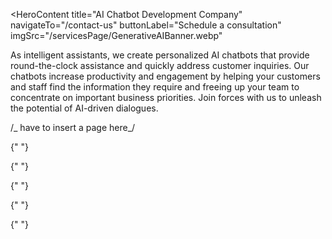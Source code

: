 <HeroContent
  title="AI Chatbot Development Company"
  navigateTo="/contact-us"
  buttonLabel="Schedule a consultation"
  imgSrc="/servicesPage/GenerativeAIBanner.webp"
>
  As intelligent assistants, we create personalized AI chatbots that provide
  round-the-clock assistance and quickly address customer inquiries. Our
  chatbots increase productivity and engagement by helping your customers and
  staff find the information they require and freeing up your team to
  concentrate on important business priorities. Join forces with us to unleash
  the potential of AI-driven dialogues.
</HeroContent>

<ClientCompaniesComponent />
<CountUpAnimationContainer />

<MainContent mainPara="Our Offerings for AI Chatbot Development Services" />

<section className="grid grid-cols-2 gap-7 w-full py-8">
  <section className="w-full col-span-1 cursor-pointer">
    <ServiceCard
      service={{
        id: "Technology-Consulting-Strategy-Building",
        image: "/servicesPage/TechnologyConsultingandStrategyBuilding.svg",
        title: "Technology Consulting and Strategy Building",
        description:
          "Our team of technology consultants offers the knowledge and guidance necessary for AI adoption. We evaluate your business needs, recommend the most suitable chatbot type, and develop a strategy for seamless implementation. With our expertise, you'll harness the full potential of conversational AI to enhance customer interactions and streamline operations.",
        urlPath: "technology-consulting-strategy-building",
      }}
    />
  </section>

  <section className="w-full col-span-1 cursor-pointer">
    <ServiceCard
      service={{
        id: "Chatbot-Design-Development",
        image: "/servicesPage/ChatbotDesignandDevelopment.svg",
        title: "Chatbot Design and Development",
        description:
          "We create custom chatbot solutions tailored to your business’s unique needs. Our design and development team collaborates with you to understand your brand, objectives, and customer requirements. We then design and build chatbots that engage users with context-aware responses and align with your brand’s personality, ensuring a memorable and efficient user experience.",
        urlPath: "chatbot-design-development",
      }}
    />
  </section>
</section>

<section className="grid grid-cols-2 gap-7 w-full py-8">
  <section className="w-full col-span-1 cursor-pointer">
    <ServiceCard
      service={{
        id: "Chatbot-Integration",
        image: "/servicesPage/ChatbotIntegration6.svg",
        title: "Chatbot Integration",
        description:
          "Seamless integration of chatbots into your existing systems and platforms is crucial for effectiveness. Our integration process ensures your chatbot enhances operational efficiency, maintains data consistency, and provides a cohesive customer experience across all touchpoints. We ensure smooth integration without disrupting day-to-day operations.",
        urlPath: "chatbot-integration",
      }}
    />
  </section>

  <section className="w-full col-span-1 cursor-pointer">
    <ServiceCard
      service={{
        id: "Maintenance-Support",
        image: "/servicesPage/MaintenanceandSupport3.svg",
        title: "Maintenance and Support",
        description:
          "After deployment, we provide ongoing maintenance and support to keep your chatbot running smoothly. Our team monitors performance, resolves issues, and ensures your chatbot stays up-to-date with the latest technology advancements and trends. We offer round-the-clock support, allowing you to focus on your core business while we manage your chatbot’s performance.",
        urlPath: "maintenance-support",
      }}
    />
  </section>
</section>

<MainContent mainPara="Our AI Chatbots" />

<section className="grid grid-cols-2 gap-7 w-full py-8">
  <section className="w-full col-span-1 cursor-pointer">
    <ServiceCard
      service={{
        id: "GPT-Chatbots",
        image: "/servicesPage/GPTbasedChatbots.svg",
        title: "GPT-based Chatbots",
        description:
          "Leverage the advanced natural language understanding and generation of our GPT-powered chatbots to enhance customer engagement, automate processes, and provide comprehensive support across your organization.",
        urlPath: "gpt-chatbots",
      }}
    />
  </section>

  <section className="w-full col-span-1 cursor-pointer">
    <ServiceCard
      service={{
        id: "AI-Voice-Assistants",
        image: "/servicesPage/CustomizedAIVoiceAssistants.svg",
        title: "Customized AI Voice Assistants",
        description:
          "We develop AI voice assistants that accurately understand and respond to user queries, offering instant and reliable assistance, transforming the way your business interacts with customers and employees.",
        urlPath: "ai-voice-assistants",
      }}
    />
  </section>
</section>

<section className="grid grid-cols-2 gap-7 w-full py-8">
  <section className="w-full col-span-1 cursor-pointer">
    <ServiceCard
      service={{
        id: "Custom-CRM-ERP-CM-Bots",
        image: "/servicesPage/CustomCRMERPCMBots.svg",
        title: "Custom CRM/ERP/CM Bots",
        description:
          "We design intelligent bots that integrate seamlessly with your CRM, ERP, and CM systems. These bots automate routine tasks, provide real-time data insights, and optimize workflow efficiency, driving operational excellence in your organization.",
        urlPath: "custom-crm-erp-cm-bots",
      }}
    />
  </section>

  <section className="w-full col-span-1 cursor-pointer">
    <ServiceCard
      service={{
        id: "Social-Media-Chatbots",
        image: "/servicesPage/SocialMediafocusedChatbots.svg",
        title: "Social Media-focused Chatbots",
        description:
          "Our tailored chatbot development service creates customized conversational bots that integrate across social media platforms like Facebook and Twitter, ensuring a seamless and engaging user experience.",
        urlPath: "social-media-chatbots",
      }}
    />
  </section>
</section>

<section className="grid grid-cols-2 gap-7 w-full py-8">
  <section className="w-full col-span-1 cursor-pointer">
    <ServiceCard
      service={{
        id: "Transactional-Chatbots",
        image: "/servicesPage/TransactionalChatbots.svg",
        title: "Transactional Chatbots",
        description:
          "Our transactional chatbots facilitate specific transactions such as order processing, reservations, and payments. Ideal for e-commerce and customer service applications, these chatbots streamline operations and enhance user satisfaction.",
        urlPath: "transactional-chatbots",
      }}
    />
  </section>

  <section className="w-full col-span-1 cursor-pointer">
    <ServiceCard
      service={{
        id: "Retrieval-Based-Chatbots",
        image: "/servicesPage/RetrievalbasedChatbotSolutions.svg",
        title: "Retrieval-based Chatbot Solutions",
        description:
          "We design efficient retrieval-based chatbots that ensure accuracy and quick responses by selecting from predefined answers. Perfect for customer support, FAQs, and more, these chatbots deliver consistent and timely interactions.",
        urlPath: "retrieval-based-chatbots",
      }}
    />
  </section>
</section>

<MainContent mainPara="Why Select Adrig for the Development of Custom AI Chatbots?" />

<section className="grid grid-cols-2 gap-7 w-full py-8">
  <section className="w-full col-span-1 cursor-pointer">
    <ServiceCard
      service={{
        id: "Expert-Development",
        image: "/servicesPage/development_expertise.png",
        title: "Expert Development Skills",
        description:
          "Leverage our extensive experience and skilled development team to create powerful, custom chatbot solutions tailored to your business needs.",
        urlPath: "expert-development",
      }}
    />
  </section>

  <section className="w-full col-span-1 cursor-pointer">
    <ServiceCard
      service={{
        id: "Versatile-Chatbots",
        image: "/servicesPage/ExtensiveDevelopmentExpertise.svg",
        title: "Versatile Chatbot Solutions",
        description:
          "From customer service and e-commerce assistants to virtual health advisors, we have a proven history of delivering effective chatbot solutions across various industries.",
        urlPath: "versatile-chatbots",
      }}
    />
  </section>
</section>

<section className="grid grid-cols-2 gap-7 w-full py-8">
  <section className="w-full col-span-1 cursor-pointer">
    <ServiceCard
      service={{
        id: "Cutting-Edge-Tech",
        image: "/servicesPage/advanced_technologies.png",
        title: "Cutting-Edge Technologies",
        description:
          "Utilizing NLP and ML, we develop sophisticated chatbots that understand natural language and interact efficiently with users, enhancing their experience.",
        urlPath: "cutting-edge-tech",
      }}
    />
  </section>

  <section className="w-full col-span-1 cursor-pointer">
    <ServiceCard
      service={{
        id: "Tailored-Solutions",
        image: "/servicesPage/customization_personalization.png",
        title: "Tailored and Personalized",
        description:
          "We specialize in creating custom chatbot solutions that meet your unique business needs, whether for customer support, lead generation, or other goals.",
        urlPath: "tailored-solutions",
      }}
    />
  </section>
</section>

<section className="grid grid-cols-2 gap-7 w-full py-8">
  <section className="w-full col-span-1 cursor-pointer">
    <ServiceCard
      service={{
        id: "Scalable-Chatbots",
        image: "/servicesPage/scalable_chatbots.png",
        title: "Scalable Chatbot Solutions",
        description:
          "Our scalable chatbots enable your business to grow and adapt seamlessly. With our expertise, deploy chatbots that evolve with your business, driving efficiency and customer satisfaction.",
        urlPath: "scalable-chatbots",
      }}
    />
  </section>

  <section className="w-full col-span-1 cursor-pointer">
    <ServiceCard
      service={{
        id: "Secure-Chatbots",
        image: "/servicesPage/secure_chatbots.png",
        title: "Secure Chatbot Development",
        description:
          "We prioritize user data protection and trust by implementing robust encryption, stringent authentication protocols, regular security audits, and compliance with data privacy regulations.",
        urlPath: "secure-chatbots",
      }}
    />
  </section>
</section>

<MainContent mainPara="Capabilities Exhibited by Our Chatbots" />

<section className="grid grid-cols-2 gap-7 w-full py-8">
  <section className="w-full col-span-1 cursor-pointer">
    <ServiceCard
      service={{
        id: "Context-Aware-Responses",
        image: "/servicesPage/intent_based_responses.png",
        title: "Context-Aware Responses",
        description:
          "Utilizing advanced NLP, our chatbots comprehend context in multiple languages, recognize intents, and provide suggestions to confirm or clarify those intents accurately.",
        urlPath: "context-aware-responses",
      }}
    />
  </section>

  <section className="w-full col-span-1 cursor-pointer">
    <ServiceCard
      service={{
        id: "Channel-Integration",
        image: "/servicesPage/omnichannel_integration.png",
        title: "Channel Integration",
        description:
          "Our adaptable chatbots integrate seamlessly with various communication channels like mobile apps, websites, and social media, meeting users on their preferred platforms for query resolution and support.",
        urlPath: "channel-integration",
      }}
    />
  </section>
</section>

<section className="grid grid-cols-2 gap-7 w-full py-8">
  <section className="w-full col-span-1 cursor-pointer">
    <ServiceCard
      service={{
        id: "Language-Support",
        image: "/servicesPage/multilingual_support.png",
        title: "Language Support",
        description:
          "Equipped with multilingual capabilities, our chatbots help you expand into new markets and engage with global customers, ensuring effective communication across different languages and enhancing your reach.",
        urlPath: "language-support",
      }}
    />
  </section>

  <section className="w-full col-span-1 cursor-pointer">
    <ServiceCard
      service={{
        id: "Secure-Data-Handling",
        image: "/servicesPage/data_security.png",
        title: "Secure Data Handling",
        description:
          "Our AI chatbots prioritize data privacy with secure storage and controlled access, making them ideal for financial transactions, retail, and e-commerce, while providing robust analytics for insight-driven decision-making.",
        urlPath: "secure-data-handling",
      }}
    />
  </section>
</section>

<MainContent mainPara="AI Chatbot Workflow" />

/_ have to insert a page here_/

<MainContent
  mainPara="Connect Our Chatbots to Various Platforms"
  subPara="Our adaptable chatbots are made to fit in with various platforms, giving you a strong tool to improve user experiences and expedite communication."
/>

<section className="grid grid-cols-3 gap-7 w-full py-8">
  <section className="w-full col-span-1 cursor-pointer">
    <ServiceCard
      service={{
        id: "Website-Engagement",
        image: "/servicesPage/websites.png",
        title: "Website Engagement",
        description:
          "Enhance customer service and sales on your website with our chatbot. It engages visitors proactively, provides assistance, answers questions, and helps convert them into clients or customers.",
        urlPath: "website-engagement",
      }}
    />
  </section>

{" "}

<section className="w-full col-span-1 cursor-pointer">
  <ServiceCard
    service={{
      id: "Social-Media-Interaction",
      image: "/servicesPage/social_media_channels.png",
      title: "Social Media Interaction",
      description:
        "Integrate our chatbot with your social media accounts to facilitate efficient engagement with your audience. It offers accessible and automated responses, enhancing brand interaction on social media platforms.",
      urlPath: "social-media-interaction",
    }}
  />
</section>

  <section className="w-full col-span-1 cursor-pointer">
    <ServiceCard
      service={{
        id: "Ecommerce-Enhancement",
        image: "/servicesPage/ecommerce_portals.png",
        title: "E-commerce Enhancement",
        description:
          "Boost your e-commerce business by integrating a chatbot on your website. It assists customers in finding products and answers, making the shopping experience smoother and more enjoyable.",
        urlPath: "ecommerce-enhancement",
      }}
    />
  </section>
</section>

<section className="grid grid-cols-3 gap-7 w-full py-8">
  <section className="w-full col-span-1 cursor-pointer">
    <ServiceCard
      service={{
        id: "Android-Integration",
        image: "/servicesPage/android_applications.png",
        title: "Android Integration",
        description:
          "Our developers and AI experts collaborate to seamlessly integrate chatbot solutions into your Android applications, enhancing user engagement, streamlining support, and automating tasks.",
        urlPath: "android-integration",
      }}
    />
  </section>
  <section className="w-full col-span-1 cursor-pointer">
    <ServiceCard
      service={{
        id: "iOS-Integration",
        image: "/servicesPage/ios_applications.png",
        title: "iOS Integration",
        description:
          "Using cutting-edge technology, we create AI chatbots that deliver flawless user experiences on iOS applications. Our chatbots enable effective communication, address inquiries, and provide 24/7 assistance.",
        urlPath: "ios-integration",
      }}
    />
  </section>

  <section className="w-full col-span-1 cursor-pointer">
    <ServiceCard
      service={{
        id: "System-Optimization",
        image: "/servicesPage/hr_erp_crm_cm_systems.png",
        title: "System Optimization",
        description:
          "Transform your HR, ERP, CRM, and CM systems with our chatbot implementation. Our solutions enhance user experiences and streamline processes, providing an efficient platform for customer interactions and business operations.",
        urlPath: "system-optimization",
      }}
    />
  </section>
</section>

<MainContent
  mainPara="Verticals in Business That We Serve"
  subPara="Delivering AI-powered chatbot solutions that are extremely relevant and effective for each client's unique industry, business environment, and goals is our mission at Adrig"
/>

<section className="grid grid-cols-3 gap-7 w-full py-8">
  <section className="w-full col-span-1 cursor-pointer">
    <ServiceCard
      service={{
        id: "Property-Management",
        image: "/servicesPage/real_estate.png",
        title: "Property Management",
        description:
          "Our chatbots, designed for real estate operations, enhance customer interactions by enabling agents to deliver more effective and personalized services for both commercial and residential properties.",
        urlPath: "property-management",
      }}
    />
  </section>

{" "}

<section className="w-full col-span-1 cursor-pointer">
  <ServiceCard
    service={{
      id: "Online-Retail",
      image: "/servicesPage/e_commerce.png",
      title: "Online Retail",
      description:
        "Our smart chatbot solutions for e-commerce automate question-answering, provide real-time suggestions, and offer convenient shipping details, enhancing the overall shopping experience for customers.",
      urlPath: "online-retail",
    }}
  />
</section>

  <section className="w-full col-span-1 cursor-pointer">
    <ServiceCard
      service={{
        id: "Finance-Support",
        image: "/servicesPage/banking_finance.png",
        title: "Finance Support",
        description:
          "Our custom chatbots for the banking and finance sector streamline tasks such as complaint handling and financial transactions, while providing real-time account balance information for personalized customer experiences.",
        urlPath: "finance-support",
      }}
    />
  </section>
</section>

<section className="grid grid-cols-3 gap-7 w-full py-8">
  <section className="w-full col-span-1 cursor-pointer">
    <ServiceCard
      service={{
        id: "Insurance-Assistance",
        image: "/servicesPage/insurance.png",
        title: "Insurance Assistance",
        description:
          "Our chatbots designed for the insurance sector streamline tasks like policy inquiries, claims processing, and policy updates, offering enhanced and personalized customer experiences while saving time and resources.",
        urlPath: "insurance-assistance",
      }}
    />
  </section>

{" "}

<section className="w-full col-span-1 cursor-pointer">
  <ServiceCard
    service={{
      id: "Healthcare-Interaction",
      image: "/servicesPage/healthcare.png",
      title: "Healthcare Interaction",
      description:
        "We create chatbots that facilitate seamless communication between healthcare providers and patients, enhancing overall patient acquisition efforts and providing faster, more convenient interactions.",
      urlPath: "healthcare-interaction",
    }}
  />
</section>

  <section className="w-full col-span-1 cursor-pointer">
    <ServiceCard
      service={{
        id: "Retail-Engagement",
        image: "/servicesPage/retail.png",
        title: "Retail Engagement",
        description:
          "Our retail chatbots enable effortless customer engagement by providing 24/7 assistance and superior service. They keep customers informed about deals and vital information, enhancing business prospects.",
        urlPath: "retail-engagement",
      }}
    />
  </section>
</section>

<section className="grid grid-cols-3 gap-7 w-full py-8">
  <section className="w-full col-span-1 cursor-pointer">
    <ServiceCard
      service={{
        id: "Supply-Chain-Solutions",
        image: "/servicesPage/logistics.png",
        title: "Supply Chain Solutions",
        description:
          "Our chatbot solutions for logistics offer seamless integration with logistics systems, providing real-time information access and ensuring round-the-clock availability of up-to-date supply chain details for dealers and customers.",
        urlPath: "supply-chain-solutions",
      }}
    />
  </section>

{" "}

<section className="w-full col-span-1 cursor-pointer">
  <ServiceCard
    service={{
      id: "Legal-Assistants",
      image: "/servicesPage/legal_chatbots.png",
      title: "Legal Assistants",
      description:
        "Our chatbots integrate seamlessly into legal workflows, offering instant legal guidance and simplifying client interactions. These AI-powered tools save time and resources for legal professionals.",
      urlPath: "legal-assistants",
    }}
  />
</section>

  <section className="w-full col-span-1 cursor-pointer">
    <ServiceCard
      service={{
        id: "Travel-Hospitality",
        image: "/servicesPage/travel_hospitality.png",
        title: "Travel and Hospitality",
        description:
          "Integrating our conversational bots into your portals or workflows facilitates timely services, seamless customer bookings, and streamlined payment handling, enhancing the entire customer journey.",
        urlPath: "travel-hospitality",
      }}
    />
  </section>
</section>

<section className="grid grid-cols-3 gap-7 w-full py-8">
  <section className="w-full col-span-1 cursor-pointer">
    <ServiceCard
      service={{
        id: "Manufacturing-Efficiency",
        image: "/servicesPage/manufacturing.png",
        title: "Manufacturing Efficiency",
        description:
          "Our chatbots for manufacturing streamline processes such as inventory management, order tracking, and supply chain coordination, improving efficiency and reducing operational costs.",
        urlPath: "manufacturing-efficiency",
      }}
    />
  </section>

{" "}

<section className="w-full col-span-1 cursor-pointer">
  <ServiceCard
    service={{
      id: "Entertainment-Interaction",
      image: "/servicesPage/media_entertainment.png",
      title: "Entertainment Interaction",
      description:
        "Our AI chatbot solutions for media and entertainment provide seamless interactions between content providers and consumers, offering personalized content recommendations, real-time updates on events, and facilitating ticket bookings.",
      urlPath: "entertainment-interaction",
    }}
  />
</section>

  <section className="w-full col-span-1 cursor-pointer">
    <ServiceCard
      service={{
        id: "Automotive-Support",
        image: "/servicesPage/automotive.png",
        title: "Automotive Support",
        description:
          "Our chatbot solutions for the automotive industry offer personalized assistance for vehicle inquiries, service scheduling, and real-time updates on maintenance and repair status, enhancing customer engagement and streamlining internal inquiries.",
        urlPath: "automotive-support",
      }}
    />
  </section>
</section>
